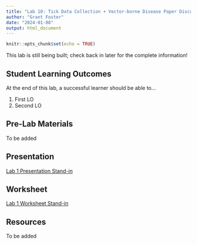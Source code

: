 ```yaml
---
title: "Lab 10: Tick Data Collection + Vector-borne Disease Paper Discussion"
author: "Grant Foster"
date: "2024-01-08"
output: html_document
---
```



```r
knitr::opts_chunk$set(echo = TRUE)
```

This lab is still being built; check back in later for the complete information!

## Student Learning Outcomes

At the end of this lab, a successful learner should be able to…

1. First LO
2. Second LO

## Pre-Lab Materials
To be added

## Presentation
[Lab 1 Presentation Stand-in](/lab/lab4_immuneResponse/Lab1Notes.pdf)

## Worksheet
[Lab 1 Worksheet Stand-in](/lab/lab4_immuneResponse/531L_Lab1Notes.docx)

## Resources
To be added